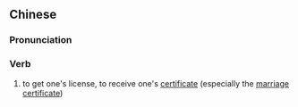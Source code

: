 {{also|领证}}
==Chinese==
{{zh-forms|s=领证}}

===Pronunciation===
{{zh-pron
|m=lǐngzhèng,er=y
|cat=v
}}

===Verb===
{{zh-verb}}

# to get one's license, to receive one's [[certificate]] (especially the [[marriage certificate]])